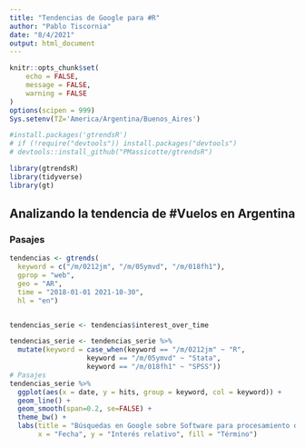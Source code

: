 ```yaml
---
title: "Tendencias de Google para #R"
author: "Pablo Tiscornia"
date: "8/4/2021"
output: html_document
---
```


```r
knitr::opts_chunk$set(
	echo = FALSE,
	message = FALSE,
	warning = FALSE
)
options(scipen = 999)
Sys.setenv(TZ='America/Argentina/Buenos_Aires')
```

```r
#install.packages('gtrendsR')
# if (!require("devtools")) install.packages("devtools")
# devtools::install_github("PMassicotte/gtrendsR")

library(gtrendsR)
library(tidyverse)
library(gt)
```


## Analizando la tendencia de #Vuelos en Argentina

### Pasajes
```r
tendencias <- gtrends(
  keyword = c("/m/0212jm", "/m/05ymvd", "/m/018fh1"),
  gprop = "web",
  geo = "AR",
  time = "2018-01-01 2021-10-30",
  hl = "en")


tendencias_serie <- tendencias$interest_over_time

tendencias_serie <- tendencias_serie %>% 
  mutate(keyword = case_when(keyword == "/m/0212jm" ~ "R",
                   keyword == "/m/05ymvd" ~ "Stata",
                   keyword == "/m/018fh1" ~ "SPSS"))
# Pasajes
tendencias_serie %>% 
  ggplot(aes(x = date, y = hits, group = keyword, col = keyword)) +
  geom_line() +
  geom_smooth(span=0.2, se=FALSE) +
  theme_bw() + 
  labs(title = "Búsquedas en Google sobre Software para procesamiento de datos", 
       x = "Fecha", y = "Interés relativo", fill = "Término")
```


